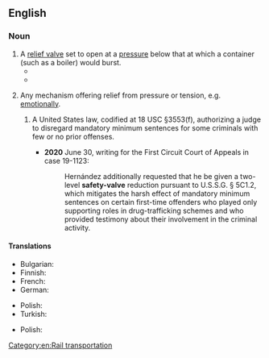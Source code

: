 {{also|safety-valve}}
==English==

===Noun===
{{wikipedia}}
{{en-noun}}

# A [[relief valve]] set to open at a [[pressure]] below that at which a container (such as a boiler) would burst.
#* {{quote-journal|en|year=1941|month=April|title=British Locomotive Developments|journal=Railway Magazine|page=173|text=Spun glass mattresses are used for lagging the boiler, which has three Ross pop '''safety valves''' on the front ring.}}
#* {{quote-journal|en|year=1959|month=April|author=Cecil J. Allen|title=Locomotive Running Past and Present|journal=Trains Illustrated|page=185|text=[...] and to show that there was no shortage of steam, ''Royal Scot'', directly we stopped, blew off vigorously from its '''safety-valves''' steam that well might have been used in the cylinders in the interest of timekeeping.}}
# {{lb|en|figurative}} Any mechanism offering relief from pressure or tension, e.g. [[emotional]]ly.
#: {{syn|en|outlet|release}}
## {{lb|en|US|law}} A United States law, codified at 18&nbsp;USC&nbsp;&sect;3553(f), authorizing a judge to disregard mandatory minimum sentences for some criminals with few or no prior offenses.
##* '''2020''' June 30, {{w|David Jeremiah Barron}} writing for the First Circuit Court of Appeals in case 19-1123:
##*: Hernández additionally requested that he be given a two-level '''safety-valve''' reduction pursuant to U.S.S.G. § 5C1.2, which mitigates the harsh effect of mandatory minimum sentences on certain first-time offenders who played only supporting roles in drug-trafficking schemes and who provided testimony about their involvement in the criminal activity.

====Translations====
{{trans-top|a relief valve set to open at a pressure below that at which a container would burst}}
* Bulgarian: {{t|bg|предпазен вентил|m}}
* Finnish: {{t+|fi|varoventtiili}}
* French: {{t|fr|soupape de sécurité|f}}
* German: {{t|de|Sicherheitsventil|n}}
{{trans-mid}}
* Polish: {{t|pl|zawór bezpieczeństwa|m}}
* Turkish: {{t|tr|emniyet supabı}}
{{trans-bottom}}

{{trans-top|figuratively}}
{{trans-mid}}
* Polish: {{t|pl|wentyl bezpieczeństwa|m}}
{{trans-bottom}}

[[Category:en:Rail transportation]]